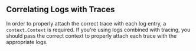 ## Correlating Logs with Traces

In order to properly attach the correct trace with each log entry, a `context.Context` is required.
If you're using logs combined with tracing, you should pass the correct context to properly attach each trace with the appropriate logs.